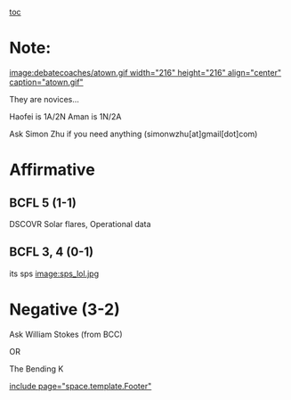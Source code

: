 [[toc]]
=Note:= 
[[image:debatecoaches/atown.gif width="216" height="216" align="center" caption="atown.gif"]]

They are novices...

Haofei is 1A/2N
Aman is 1N/2A

Ask Simon Zhu if you need anything (simonwzhu[at]gmail[dot]com)

=Affirmative= 
==BCFL 5 (1-1)== 
DSCOVR
Solar flares, Operational data

==BCFL 3, 4 (0-1)== 
its sps
[[image:sps_lol.jpg]]

=Negative (3-2)= 
Ask William Stokes (from BCC)

OR

The Bending K

[[include page="space.template.Footer"]]